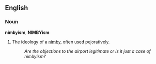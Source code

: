 ==English==
===Noun===
'''nimbyism''', '''NIMBYism'''
#The ideology of a [[nimby]], often used pejoratively.
#:''Are the objections to the airport legitimate or is it just a case of nimbyism?''